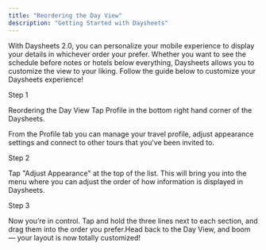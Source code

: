 ```yaml
---
title: "Reordering the Day View"
description: "Getting Started with Daysheets"
---
```


With Daysheets 2.0, you can personalize your mobile experience to display your details in whichever order your prefer. Whether you want to see the schedule before notes or hotels below everything, Daysheets allows you to customize the view to your liking. Follow the guide below to customize your Daysheets experience!

Step 1

Reordering the Day View
Tap Profile in the bottom right hand corner of the Daysheets.

From the Profile tab you can manage your travel profile, adjust appearance settings and connect to other tours that you've been invited to.

Step 2

Tap "Adjust Appearance" at the top of the list. This will bring you into the menu where you can adjust the order of how information is displayed in Daysheets.

Step 3

Now you’re in control. Tap and hold the three lines next to each section, and drag them into the order you prefer.Head back to the Day View, and boom — your layout is now totally customized!
